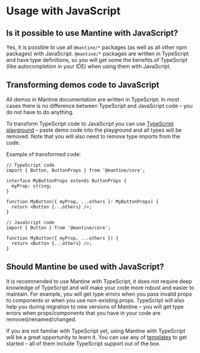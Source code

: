 

# Usage with JavaScript

## Is it possible to use Mantine with JavaScript?

Yes, it is possible to use all `@mantine/*` packages (as well as all other npm packages) with JavaScript.
`@mantine/*` packages are written in TypeScript and have type definitions, so you will get some the benefits
of TypeScript (like autocompletion in your IDE) when using them with JavaScript.

## Transforming demos code to JavaScript

All demos in Mantine documentation are written in TypeScript. In most cases there is no difference between
TypeScript and JavaScript code – you do not have to do anything.

To transform TypeScript code to JavaScript you can use [TypeScript playground](https://www.typescriptlang.org/play?jsx=1&preserveValueImports=false#code/Q)
– paste demo code into the playground and all types will be removed. Note that you will also need
to remove type imports from the code.

Example of transformed code:

```tsx
// TypeScript code
import { Button, ButtonProps } from '@mantine/core';

interface MyButtonProps extends ButtonProps {
  myProp: string;
}

function MyButton({ myProp, ...others }: MyButtonProps) {
  return <Button {...others} />;
}
```

```tsx
// JavaScript code
import { Button } from '@mantine/core';

function MyButton({ myProp, ...others }) {
  return <Button {...others} />;
}
```

## Should Mantine be used with JavaScript?

It is recommended to use Mantine with TypeScript, it does not require deep knowledge of TypeScript
and will make your code more robust and easier to maintain. For example, you will get type errors
when you pass invalid props to components or when you use non-existing props. TypeScript will also
help you during migration to new versions of Mantine – you will get type errors when props/components
that you have in your code are removed/renamed/changed.

If you are not familiar with TypeScript yet, using Mantine with TypeScript will be a great opportunity
to learn it. You can use any of [templates](/getting-started) to get started – all of them include
TypeScript support out of the box.
